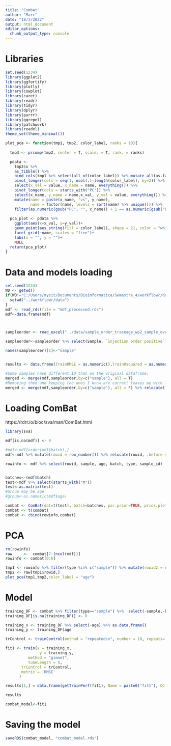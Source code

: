 ```yaml
---
title: "Combat"
author: "Marc"
date: "18/3/2022"
output: html_document
editor_options: 
  chunk_output_type: console
---
```



# Libraries

```r
set.seed(1234)
library(ggplot2)
library(ggfortify)
library(plotly)
library(cowplot)
library(caret)
library(readr)
library(tidyr)
library(dplyr)
library(purrr)
library(ggrepel)
library(patchwork)
library(readxl)
theme_set(theme_minimal())
```
```r
plot_pca <- function(tmp1, tmp2, color_label, ranks = 10){
  
  tmp3 <- prcomp(tmp2, center = T, scale. = T, rank. = ranks)

  pdata <- 
    tmp3$x %>% 
    as_tibble() %>% 
    bind_cols(tmp1 %>% select(all_of(color_label)) %>% mutate_all(as.factor)) %>% 
    pivot_longer(cols = seq(1, ncol(.)-length(color_label), by=2)) %>% 
    select(x_val = value, x_name = name, everything()) %>% 
    pivot_longer(cols = starts_with("PC")) %>% 
    select(x_name, y_name = name,x_val, y_val = value, everything()) %>%
    mutate(name = paste(x_name, "vs", y_name),
           name = factor(name, levels = sort(name) %>% unique())) %>% 
    filter(as.numeric(gsub("PC", "", x_name)) + 1 == as.numeric(gsub("PC", "", y_name)))
  
  pca_plot <- pdata %>% 
    ggplot(aes(x=x_val, y=y_val))+
    geom_point(aes_string(fill = color_label), shape = 21, color = "white")+
    facet_grid(~name, scales = "free")+
    labs(x = "", y = "")+
    NULL
  return(pca_plot)
}

```

# Data and models loading

```r
set.seed(1234)
WD <- getwd()
if(WD!="C:/Users/mysit/Documents/Bioinformatica/Semestre_4/workflowr/data"){
  setwd("../workflowr/data")
}
mdf <- read_rds(file = "mdf_processed.rds")
mdf<-data.frame(mdf)



sampleorder <- read_excel("../data/sample_order_traceage_wp2_sample_overview.xlsx") %>% as.data.frame()

sampleorder<-sampleorder %>% select(Sample, `Injection order positive`) 

names(sampleorder)[1]<-"sample"


results <- data.frame(TrainRMSE = as.numeric(),TrainRsquared = as.numeric(),TrainMAE = as.numeric(),method = as.character(),Name = as.character(),QC = as.character())

#Some samples have different ID than on the original dataframe. 
merged <- merge(mdf,sampleorder,by=c("sample"), all = T) 
#Removing them and keeping the ones I know are correct leaves me with less rows
merged <- merge(mdf,sampleorder,by=c("sample"), all = F) %>% relocate(`Injection order positive`, .before = sample)

```

# Loading ComBat
https://rdrr.io/bioc/sva/man/ComBat.html

```r
library(sva)
```

```r
mdf[is.na(mdf)] <- 0

#mdf<-mdf[order(mdf$batch),]  
mdf<-mdf %>% mutate(rowid = row_number()) %>% relocate(rowid, .before = sample)

rowinfo <- mdf %>% select(rowid, sample, age, batch, type, sample_id)


batches<-(mdf$batch)
test<-mdf %>% select(starts_with("M"))
test<-as.matrix(test)
#Group may be age
#group<-as.numeric(mdf$age)
```

```r
combat <- ComBat(dat=t(test), batch=batches, par.prior=TRUE, prior.plots=FALSE)
combat <- t(combat)
combat <- cbind(rowinfo,combat)
```
# PCA
```r
rm(rowinfo)
raw     <-  combat[7:(ncol(mdf))]
rowinfo <- combat[0:6]

tmp1 <- rowinfo %>% filter(type %in% c("sample")) %>% mutate(rowid2 = row_number())
tmp2 <- raw[tmp1$rowid,]
plot_pca(tmp1,tmp2,color_label = "age")
```


# Model
```r
training_DF <- combat %>% filter(type=="sample") %>%  select(-sample,-batch,-type,-sample_id, -rowid)
training_DF[is.na(training_DF)] <- 0

training_x <- training_DF %>% select(-age) %>% as.data.frame()
training_y <- training_DF$age

trControl <- trainControl(method = "repeatedcv", number = 10, repeats= 25, verboseIter = F, savePredictions = "final")

fit1 <- train(x = training_x, 
               y = training_y, 
          method = "glmnet",
          tuneLength = 5,
       trControl = trControl,
       metric = 'RMSE'
      )

results[1,] = data.frame(getTrainPerf(fit1), Name = paste0("fit1"), QC = "4th_root + PCA outlier removal + Bad features removal + Combat")

results

combat_model<-fit1
```



# Saving the model
```r
saveRDS(combat_model, "combat_model.rds")
```

